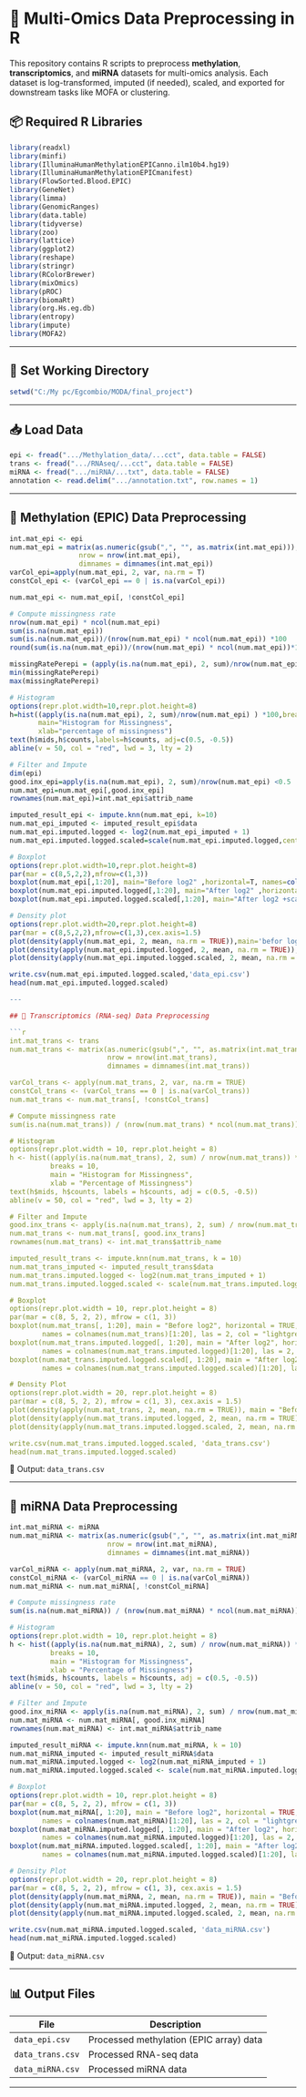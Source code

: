 # 🧬 Multi-Omics Data Preprocessing in R

This repository contains R scripts to preprocess **methylation**, **transcriptomics**, and **miRNA** datasets for multi-omics analysis. Each dataset is log-transformed, imputed (if needed), scaled, and exported for downstream tasks like MOFA or clustering.

## 📦 Required R Libraries

```r
library(readxl)
library(minfi)
library(IlluminaHumanMethylationEPICanno.ilm10b4.hg19)
library(IlluminaHumanMethylationEPICmanifest)
library(FlowSorted.Blood.EPIC)
library(GeneNet)
library(limma)
library(GenomicRanges)
library(data.table)
library(tidyverse)
library(zoo)
library(lattice)
library(ggplot2)
library(reshape)
library(stringr)
library(RColorBrewer)
library(mixOmics)
library(pROC)
library(biomaRt)
library(org.Hs.eg.db)
library(entropy)
library(impute)
library(MOFA2)
```

---

## 📂 Set Working Directory

```r
setwd("C:/My pc/Egcombio/MODA/final_project")
```

---

## 📥 Load Data

```r
epi <- fread(".../Methylation_data/...cct", data.table = FALSE)
trans <- fread(".../RNAseq/...cct", data.table = FALSE)
miRNA <- fread(".../miRNA/...txt", data.table = FALSE)
annotation <- read.delim(".../annotation.txt", row.names = 1)
```

---

## 🔬 Methylation (EPIC) Data Preprocessing
```r
int.mat_epi <- epi
num.mat_epi = matrix(as.numeric(gsub(",", "", as.matrix(int.mat_epi))),
                 nrow = nrow(int.mat_epi),
                 dimnames = dimnames(int.mat_epi))
varCol_epi=apply(num.mat_epi, 2, var, na.rm = T)
constCol_epi <- (varCol_epi == 0 | is.na(varCol_epi))

num.mat_epi <- num.mat_epi[, !constCol_epi]

# Compute missingness rate
nrow(num.mat_epi) * ncol(num.mat_epi)
sum(is.na(num.mat_epi))
sum(is.na(num.mat_epi))/(nrow(num.mat_epi) * ncol(num.mat_epi)) *100
round(sum(is.na(num.mat_epi))/(nrow(num.mat_epi) * ncol(num.mat_epi))*100,1)

missingRatePerepi = (apply(is.na(num.mat_epi), 2, sum)/nrow(num.mat_epi) ) *100
min(missingRatePerepi)
max(missingRatePerepi)

# Histogram
options(repr.plot.width=10,repr.plot.height=8)
h=hist((apply(is.na(num.mat_epi), 2, sum)/nrow(num.mat_epi) ) *100,breaks=10,
       main="Histogram for Missingness",
       xlab="percentage of missingness")
text(h$mids,h$counts,labels=h$counts, adj=c(0.5, -0.5))
abline(v = 50, col = "red", lwd = 3, lty = 2)

# Filter and Impute
dim(epi)
good.inx_epi=apply(is.na(num.mat_epi), 2, sum)/nrow(num.mat_epi) <0.5
num.mat_epi=num.mat_epi[,good.inx_epi]
rownames(num.mat_epi)=int.mat_epi$attrib_name

imputed_result_epi <- impute.knn(num.mat_epi, k=10)
num.mat_epi_imputed <- imputed_result_epi$data
num.mat_epi.imputed.logged <- log2(num.mat_epi_imputed + 1)
num.mat_epi.imputed.logged.scaled=scale(num.mat_epi.imputed.logged,center = TRUE, scale = TRUE)

# Boxplot
options(repr.plot.width=10,repr.plot.height=8)
par(mar = c(8,5,2,2),mfrow=c(1,3))
boxplot(num.mat_epi[,1:20], main="Before log2" ,horizontal=T, names=colnames(num.mat_epi)[1:20],las=2, col = "lightgreen")
boxplot(num.mat_epi.imputed.logged[,1:20], main="After log2" ,horizontal=T, names=colnames(num.mat_epi.imputed.logged)[1:20], las=2,col = "lightgreen")
boxplot(num.mat_epi.imputed.logged.scaled[,1:20], main="After log2 +scaled " ,horizontal=T, names=colnames(num.mat_epi.imputed.logged.scaled)[1:20], las=2,col = "lightgreen")

# Density plot
options(repr.plot.width=20,repr.plot.height=8)
par(mar = c(8,5,2,2),mfrow=c(1,3),cex.axis=1.5)
plot(density(apply(num.mat_epi, 2, mean, na.rm = TRUE)),main='befor log2')
plot(density(apply(num.mat_epi.imputed.logged, 2, mean, na.rm = TRUE)),main='after log2')
plot(density(apply(num.mat_epi.imputed.logged.scaled, 2, mean, na.rm = TRUE)),main='after log2 + scaled')

write.csv(num.mat_epi.imputed.logged.scaled,'data_epi.csv')
head(num.mat_epi.imputed.logged.scaled)

---

## 🧬 Transcriptomics (RNA-seq) Data Preprocessing

```r
int.mat_trans <- trans
num.mat_trans <- matrix(as.numeric(gsub(",", "", as.matrix(int.mat_trans))),
                        nrow = nrow(int.mat_trans),
                        dimnames = dimnames(int.mat_trans))

varCol_trans <- apply(num.mat_trans, 2, var, na.rm = TRUE)
constCol_trans <- (varCol_trans == 0 | is.na(varCol_trans))
num.mat_trans <- num.mat_trans[, !constCol_trans]

# Compute missingness rate
sum(is.na(num.mat_trans)) / (nrow(num.mat_trans) * ncol(num.mat_trans)) * 100

# Histogram
options(repr.plot.width = 10, repr.plot.height = 8)
h <- hist((apply(is.na(num.mat_trans), 2, sum) / nrow(num.mat_trans)) * 100,
          breaks = 10,
          main = "Histogram for Missingness",
          xlab = "Percentage of Missingness")
text(h$mids, h$counts, labels = h$counts, adj = c(0.5, -0.5))
abline(v = 50, col = "red", lwd = 3, lty = 2)

# Filter and Impute
good.inx_trans <- apply(is.na(num.mat_trans), 2, sum) / nrow(num.mat_trans) < 0.5
num.mat_trans <- num.mat_trans[, good.inx_trans]
rownames(num.mat_trans) <- int.mat_trans$attrib_name

imputed_result_trans <- impute.knn(num.mat_trans, k = 10)
num.mat_trans_imputed <- imputed_result_trans$data
num.mat_trans.imputed.logged <- log2(num.mat_trans_imputed + 1)
num.mat_trans.imputed.logged.scaled <- scale(num.mat_trans.imputed.logged, center = TRUE, scale = TRUE)

# Boxplot
options(repr.plot.width = 10, repr.plot.height = 8)
par(mar = c(8, 5, 2, 2), mfrow = c(1, 3))
boxplot(num.mat_trans[, 1:20], main = "Before log2", horizontal = TRUE,
        names = colnames(num.mat_trans)[1:20], las = 2, col = "lightgreen")
boxplot(num.mat_trans.imputed.logged[, 1:20], main = "After log2", horizontal = TRUE,
        names = colnames(num.mat_trans.imputed.logged)[1:20], las = 2, col = "lightgreen")
boxplot(num.mat_trans.imputed.logged.scaled[, 1:20], main = "After log2 + scaled", horizontal = TRUE,
        names = colnames(num.mat_trans.imputed.logged.scaled)[1:20], las = 2, col = "lightgreen")

# Density Plot
options(repr.plot.width = 20, repr.plot.height = 8)
par(mar = c(8, 5, 2, 2), mfrow = c(1, 3), cex.axis = 1.5)
plot(density(apply(num.mat_trans, 2, mean, na.rm = TRUE)), main = "Before log2")
plot(density(apply(num.mat_trans.imputed.logged, 2, mean, na.rm = TRUE)), main = "After log2")
plot(density(apply(num.mat_trans.imputed.logged.scaled, 2, mean, na.rm = TRUE)), main = "After log2 + scaled")

write.csv(num.mat_trans.imputed.logged.scaled, 'data_trans.csv')
head(num.mat_trans.imputed.logged.scaled)
```

📁 Output: `data_trans.csv`

---

## 🧬 miRNA Data Preprocessing

```r
int.mat_miRNA <- miRNA
num.mat_miRNA <- matrix(as.numeric(gsub(",", "", as.matrix(int.mat_miRNA))),
                        nrow = nrow(int.mat_miRNA),
                        dimnames = dimnames(int.mat_miRNA))

varCol_miRNA <- apply(num.mat_miRNA, 2, var, na.rm = TRUE)
constCol_miRNA <- (varCol_miRNA == 0 | is.na(varCol_miRNA))
num.mat_miRNA <- num.mat_miRNA[, !constCol_miRNA]

# Compute missingness rate
sum(is.na(num.mat_miRNA)) / (nrow(num.mat_miRNA) * ncol(num.mat_miRNA)) * 100

# Histogram
options(repr.plot.width = 10, repr.plot.height = 8)
h <- hist((apply(is.na(num.mat_miRNA), 2, sum) / nrow(num.mat_miRNA)) * 100,
          breaks = 10,
          main = "Histogram for Missingness",
          xlab = "Percentage of Missingness")
text(h$mids, h$counts, labels = h$counts, adj = c(0.5, -0.5))
abline(v = 50, col = "red", lwd = 3, lty = 2)

# Filter and Impute
good.inx_miRNA <- apply(is.na(num.mat_miRNA), 2, sum) / nrow(num.mat_miRNA) < 0.5
num.mat_miRNA <- num.mat_miRNA[, good.inx_miRNA]
rownames(num.mat_miRNA) <- int.mat_miRNA$attrib_name

imputed_result_miRNA <- impute.knn(num.mat_miRNA, k = 10)
num.mat_miRNA_imputed <- imputed_result_miRNA$data
num.mat_miRNA.imputed.logged <- log2(num.mat_miRNA_imputed + 1)
num.mat_miRNA.imputed.logged.scaled <- scale(num.mat_miRNA.imputed.logged, center = TRUE, scale = TRUE)

# Boxplot
options(repr.plot.width = 10, repr.plot.height = 8)
par(mar = c(8, 5, 2, 2), mfrow = c(1, 3))
boxplot(num.mat_miRNA[, 1:20], main = "Before log2", horizontal = TRUE,
        names = colnames(num.mat_miRNA)[1:20], las = 2, col = "lightgreen")
boxplot(num.mat_miRNA.imputed.logged[, 1:20], main = "After log2", horizontal = TRUE,
        names = colnames(num.mat_miRNA.imputed.logged)[1:20], las = 2, col = "lightgreen")
boxplot(num.mat_miRNA.imputed.logged.scaled[, 1:20], main = "After log2 + scaled", horizontal = TRUE,
        names = colnames(num.mat_miRNA.imputed.logged.scaled)[1:20], las = 2, col = "lightgreen")

# Density Plot
options(repr.plot.width = 20, repr.plot.height = 8)
par(mar = c(8, 5, 2, 2), mfrow = c(1, 3), cex.axis = 1.5)
plot(density(apply(num.mat_miRNA, 2, mean, na.rm = TRUE)), main = "Before log2")
plot(density(apply(num.mat_miRNA.imputed.logged, 2, mean, na.rm = TRUE)), main = "After log2")
plot(density(apply(num.mat_miRNA.imputed.logged.scaled, 2, mean, na.rm = TRUE)), main = "After log2 + scaled")

write.csv(num.mat_miRNA.imputed.logged.scaled, 'data_miRNA.csv')
head(num.mat_miRNA.imputed.logged.scaled)
```

📁 Output: `data_miRNA.csv`

---

## 📊 Output Files

| File             | Description                             |
| ---------------- | --------------------------------------- |
| `data_epi.csv`   | Processed methylation (EPIC array) data |
| `data_trans.csv` | Processed RNA-seq data                  |
| `data_miRNA.csv` | Processed miRNA data                    |

---
